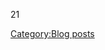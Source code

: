 {{EventComp
 | Maya/Kai Ni
 | 76
 | 20.3cm (No.3) Twin Gun Mount
 | 90mm Single High-angle Gun Mount
 | 25mm Triple Autocannon Mount (Concentrated Deployment)
 | FuMO25 Radar
 |-
 | Fusou/Kai Ni
 | 85
 | Prototype 35.6cm Triple Gun Mount
 | Prototype 41cm Triple Gun Mount
 | Type 91 AP Shell
 | Zuiun Model 12
 |-
 | Yamashiro/Kai Ni
 | 84
 | 35.6cm Twin Gun Mount (Dazzle Camouflage)
 | Prototype 41cm Triple Gun Mount
 | Type 91 AP Shell
 | Zuiun Model 12
 |-
 | Souryuu/Kai Ni
 | 84
 | Shiden Kai 2
 | Ryuusei (601 Air Group)
 | Reppuu
 | Reppuu
 |-
 | Kaga/Kai
 | 84
 | Reppuu
 | Reppuu
 | Tenzan Model 12 (Murata Squadron)
 | Type 21 Zero Fighter (Skilled)
 |-
 | Akagi/Kai
 | 83
 | Reppuu
 | Reppuu
 | Tenzan Model 12 (Tomonaga Squadron)
 | Type 21 Zero Fighter (Skilled)
 |-
 | hq = 100
 }}
21 {{EventComp
 | Yuubari/Kai
 | 76
 | 20.3cm Twin Gun Mount
 | 20.3cm Twin Gun Mount
 | Searchlight
 | Star Shell
 |-
 | Fubuki/Kai Ni
 | 81
 | 10cm Twin High-angle Gun Mount + Anti-Aircraft Fire Director
 | 120mm Twin Gun Mount
 | Type 13 Air Radar Kai
 |-
 | Roma/Kai
 | 85
 | 381mm/50 Triple Gun Mount Kai
 | 381mm/50 Triple Gun Mount Kai
 | 15m Duplex Rangefinder + Type 21 Air Radar Kai Ni
 | Type 91 AP Shell
 |-
 | Haguro/Kai Ni
 | 70
 | 20.3cm (No.3) Twin Gun Mount
 | 20.3cm (No.2) Twin Gun Mount
 | Type 98 Reconnaissance Seaplane (Night Recon)
 | Type 32 Surface Radar
 |-
 | Chikuma/Kai
 | 37
 | 20.3cm (No.2) Twin Gun Mount
 | 20.3cm (No.2) Twin Gun Mount
 | Type 0 Reconnaissance Seaplane
 | Type 14 Air Radar
 |-
 | Yukikaze/Kai
 | 58
 | 61cm Triple (Oxygen) Torpedo Mount
 | 61cm Triple (Oxygen) Torpedo Mount
 | 61cm Triple (Oxygen) Torpedo Mount
 |-
 | hq = 100
 }}
[[Category:Blog posts]]
